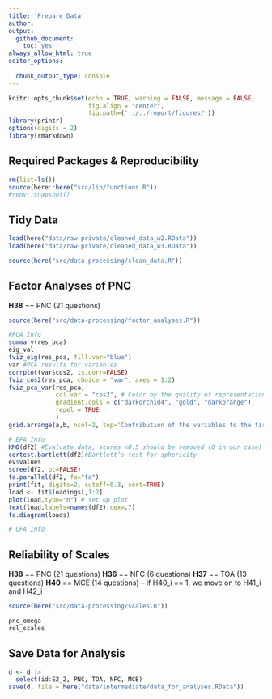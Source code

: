 ```yaml
---
title: 'Prepare Data'
author: 
output: 
  github_document:
    toc: yes
always_allow_html: true
editor_options: 
  
  chunk_output_type: console
---
```


```r
knitr::opts_chunk$set(echo = TRUE, warning = FALSE, message = FALSE,
                      fig.align = "center",
                      fig.path=('../../report/figures/'))
library(printr)
options(digits = 2)
library(rmarkdown)
```

## Required Packages &amp; Reproducibility

```r
rm(list=ls())
source(here::here("src/lib/functions.R"))
#renv::snapshot()
```

## Tidy Data

```r
load(here("data/raw-private/cleaned_data_w2.RData")) 
load(here("data/raw-private/cleaned_data_w3.RData"))

source(here("src/data-processing/clean_data.R"))
```

## Factor Analyses of PNC

**H38** == PNC (21 questions)

```r
source(here("src/data-processing/factor_analyses.R"))

#PCA Info
summary(res_pca)
eig_val
fviz_eig(res_pca, fill.var="blue")
var #PCA results for variables
corrplot(var$cos2, is.corr=FALSE)
fviz_cos2(res_pca, choice = "var", axes = 1:2)
fviz_pca_var(res_pca,
             col.var = "cos2", # Color by the quality of representation
             gradient.cols = c("darkorchid4", "gold", "darkorange"),
             repel = TRUE
             )
grid.arrange(a,b, ncol=2, top='Contribution of the variables to the first two PCs')

# EFA Info
KMO(df2) #Evaluate data, scores <0.5 should be removed (0 in our case)
cortest.bartlett(df2)#Bartlett’s test for sphericity
ev$values
scree(df2, pc=FALSE) 
fa.parallel(df2, fa="fa")
print(fit, digits=2, cutoff=0.3, sort=TRUE)
load <- fit$loadings[,1:2]
plot(load,type="n") # set up plot
text(load,labels=names(df2),cex=.7)
fa.diagram(loads)

# CFA Info

```


## Reliability of Scales 
**H38** == PNC (21 questions)
**H36** == NFC (6 questions)
**H37** == TOA (13 questions)
**H40** == MCE (14 questions) -- if H40_i == 1, we move on to H41_i and H42_i

```r
source(here("src/data-processing/scales.R"))

pnc_omega
rel_scales
```


## Save Data for Analysis
```r
d <- d |> 
  select(id:E2_2, PNC, TOA, NFC, MCE)
save(d, file = here("data/intermediate/data_for_analyses.RData"))
```

